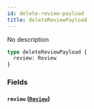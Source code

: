 ```yaml
---
id: delete-review-payload
title: deleteReviewPayload
---
```


No description

```graphql
type deleteReviewPayload {
  review: Review
}
```

### Fields

#### `review` ([`Review`](/v1/objects/review))

